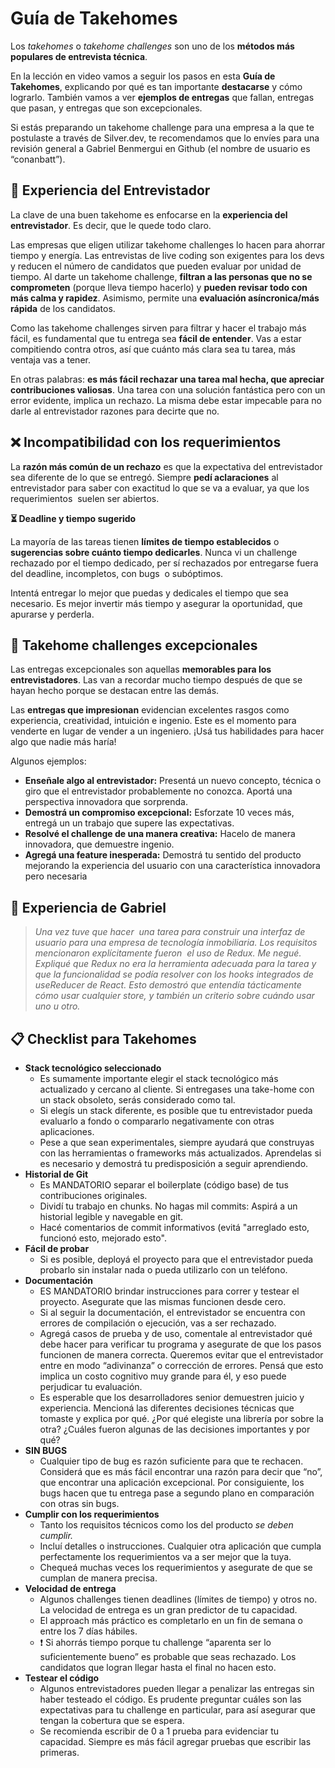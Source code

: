 
# Guía de Takehomes

Los *takehomes* o *takehome challenges* son uno de los **métodos más populares de entrevista técnica**.

En la lección en video vamos a seguir los pasos en esta **Guía de Takehomes**, explicando por qué es tan importante **destacarse** y cómo lograrlo. También vamos a ver **ejemplos de entregas** que fallan, entregas que pasan, y entregas que son excepcionales.

<IREmbed src="https://www.youtube.com/embed/aeyAG2DPWz0?si=3s77TwK95Y6FTjui"/>

<Callout type="info">

Si estás preparando un takehome challenge para una empresa a la que te postulaste a través de Silver.dev, te recomendamos que lo envíes para una revisión general a Gabriel Benmergui en Github (el nombre de usuario es “conanbatt”).

</Callout>

## **👤 Experiencia del Entrevistador**

La clave de una buen takehome es enfocarse en la **experiencia del entrevistador**. Es decir, que le quede todo claro.

Las empresas que eligen utilizar takehome challenges lo hacen para ahorrar tiempo y energía. Las entrevistas de live coding son exigentes para los devs y reducen el número de candidatos que pueden evaluar por unidad de tiempo. Al darte un takehome challenge, **filtran a las personas que no se comprometen** (porque lleva tiempo hacerlo) y **pueden revisar todo con más calma y rapidez**. Asimismo, permite una **evaluación asíncronica/más rápida** de los candidatos.

Como las takehome challenges sirven para filtrar y hacer el trabajo más fácil, es fundamental que tu entrega sea **fácil de entender**. Vas a estar compitiendo contra otros, así que cuánto más clara sea tu tarea, más ventaja vas a tener.

En otras palabras: **es más fácil rechazar una tarea mal hecha, que apreciar contribuciones valiosas**. Una tarea con una solución fantástica pero con un error evidente, implica un rechazo. La misma debe estar impecable para no darle al entrevistador razones para decirte que no.

## **❌ Incompatibilidad con los requerimientos**

La **razón más común de un rechazo** es que la expectativa del entrevistador sea diferente de lo que se entregó. Siempre **pedí aclaraciones** al entrevistador para saber con exactitud lo que se va a evaluar, ya que los requerimientos  suelen ser abiertos.

**⏳ Deadline y tiempo sugerido**

La mayoría de las tareas tienen **límites de tiempo establecidos** o **sugerencias sobre cuánto tiempo dedicarles**. Nunca vi un challenge rechazado por el tiempo dedicado, per sí rechazados por entregarse fuera del deadline, incompletos, con bugs  o subóptimos.

Intentá entregar lo mejor que puedas y dedicales el tiempo que sea necesario. Es mejor invertir más tiempo y asegurar la oportunidad, que apurarse y perderla.

## **💯 Takehome challenges excepcionales**

Las entregas excepcionales son aquellas **memorables para los entrevistadores**. Las van a recordar mucho tiempo después de que se hayan hecho porque se destacan entre las demás.

Las **entregas que impresionan** evidencian excelentes rasgos como experiencia, creatividad, intuición e ingenio. Este es el momento para venderte en lugar de vender a un ingeniero. ¡Usá tus habilidades para hacer algo que nadie más haría!

Algunos ejemplos:

- **Enseñale algo al entrevistador:** Presentá un nuevo concepto, técnica o giro que el entrevistador probablemente no conozca. Aportá una perspectiva innovadora que sorprenda.
- **Demostrá un compromiso excepcional:** Esforzate 10 veces más, entregá un un trabajo que supere las expectativas.
- **Resolvé el challenge de una manera creativa:** Hacelo de manera innovadora, que demuestre ingenio.
- **Agregá una feature inesperada:** Demostrá tu sentido del producto mejorando la experiencia del usuario con una característica innovadora pero necesaria

## 💭 **Experiencia de Gabriel**

> *Una vez tuve que hacer  una tarea para construir una interfaz de usuario para una empresa de tecnología inmobiliaria. Los requisitos mencionaron explícitamente fueron  el uso de Redux. Me negué. Expliqué que Redux no era la herramienta adecuada para la tarea y que la funcionalidad se podía resolver con los hooks integrados de useReducer de React. Esto demostró que entendía tácticamente cómo usar cualquier store, y también un criterio sobre cuándo usar uno u otro.*
>

## 📋 **Checklist para Takehomes**

- **Stack tecnológico seleccionado**
    - Es sumamente importante elegir el stack tecnológico más actualizado y cercano al cliente. Si entregases una take-home con un stack obsoleto, serás considerado como tal.
    - Si elegís un stack diferente, es posible que tu entrevistador pueda evaluarlo a fondo o compararlo negativamente con otras aplicaciones.
    - Pese a que sean experimentales, siempre ayudará que construyas con las herramientas o frameworks más actualizados. Aprendelas si es necesario y demostrá tu predisposición a seguir aprendiendo.
- **Historial de Git**
    - Es MANDATORIO separar el boilerplate (código base) de tus contribuciones originales.
    - Dividí tu trabajo en chunks. No hagas mil commits: Aspirá a un historial legible y navegable en git.
    - Hacé comentarios de commit informativos (evitá "arreglado esto, funcionó esto, mejorado esto".
- **Fácil de probar**
    - Si es posible, deployá el proyecto para que el entrevistador pueda probarlo sin instalar nada o pueda utilizarlo con un teléfono.
- **Documentación**
    - ES MANDATORIO brindar instrucciones para correr y testear el proyecto. Asegurate que las mismas funcionen desde cero.
    - Si al seguir la documentación, el entrevistador se encuentra con errores de compilación o ejecución, vas a ser rechazado.
    - Agregá casos de prueba y de uso, comentale al entrevistador qué debe hacer para verificar tu programa y asegurate de que los pasos funcionen de manera correcta. Queremos evitar que el entrevistador entre en modo “adivinanza” o corrección de errores. Pensá que esto implica un costo cognitivo muy grande para él, y eso puede perjudicar tu evaluación.
    - Es esperable que los desarrolladores senior demuestren juicio y experiencia. Mencioná las diferentes decisiones técnicas que tomaste y explica por qué. ¿Por qué elegiste una librería por sobre la otra? ¿Cuáles fueron algunas de las decisiones importantes y por qué?
- **SIN BUGS**
    - Cualquier tipo de bug es razón suficiente para que te rechacen. Considerá que es más fácil encontrar una razón para decir que “no”, que encontrar una aplicación excepcional. Por consiguiente, los bugs hacen que tu entrega pase a segundo plano en comparación con otras sin bugs.
- **Cumplir con los requerimientos**
    - Tanto los requisitos técnicos como los del producto *se deben cumplir.*
    - Incluí detalles o instrucciones. Cualquier otra aplicación que cumpla perfectamente los requerimientos va a ser mejor que la tuya.
    - Chequeá muchas veces los requerimientos y asegurate de que se cumplan de manera precisa.
- **Velocidad de entrega**
    - Algunos challenges tienen deadlines (límites de tiempo) y otros no. La velocidad de entrega es un gran predictor de tu capacidad.
    - El approach más práctico es completarlo en un fin de semana o entre los 7 días hábiles.
    - ❗ Si ahorrás tiempo porque tu challenge “aparenta ser lo suficientemente bueno” es probable que seas rechazado. Los candidatos que logran llegar hasta el final no hacen esto.
- **Testear el código**
    - Algunos entrevistadores pueden llegar a penalizar las entregas sin haber testeado el código. Es prudente preguntar cuáles son las expectativas para tu challenge en particular, para así asegurar que tengan la cobertura que se espera.
    - Se recomienda escribir de 0 a 1 prueba para evidenciar tu capacidad. Siempre es más fácil agregar pruebas que escribir las primeras.
